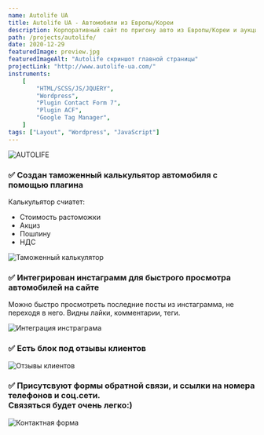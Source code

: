 ```yaml
---
name: Autolife UA
title: Autolife UA - Автомобили из Европы/Кореи
description: Корпоративный сайт по пригону авто из Европы/Кореи и аукционов в Украину.
path: /projects/autolife/
date: 2020-12-29
featuredImage: preview.jpg
featuredImageAlt: "Autolife скриншот главной страницы"
projectLink: "http://www.autolife-ua.com/"
instruments:
    [
        "HTML/SCSS/JS/JQUERY",
        "Wordpress",
        "Plugin Contact Form 7",
        "Plugin ACF",
        "Google Tag Manager",
    ]
tags: ["Layout", "Wordpress", "JavaScript"]
---
```


![AUTOLIFE](preview.jpg)

### ✅ Создан таможенный калькульятор автомобиля с помощью плагина

Калькульятор счиатет:

-   Стоимость растоможки
-   Акциз
-   Пошлину
-   НДС

![Таможенный калькулятор](calc.jpg)

### ✅ Интегрирован инстаграмм для быстрого просмотра автомобилей на сайте

Можно быстро просмотреть последние посты из инстаграмма, не переходя в него. Видны лайки, комментарии, теги.

![Интеграция инстраграма](instagram.jpg)

### ✅ Есть блок под отзывы клиентов

![Отзывы клиентов](reviews.gif)

### ✅ Присутсвуют формы обратной связи, и ссылки на номера телефонов и соц.сети. <br/> Связяться будет очень легко:)

![Контактная форма](contact-form.jpg)
